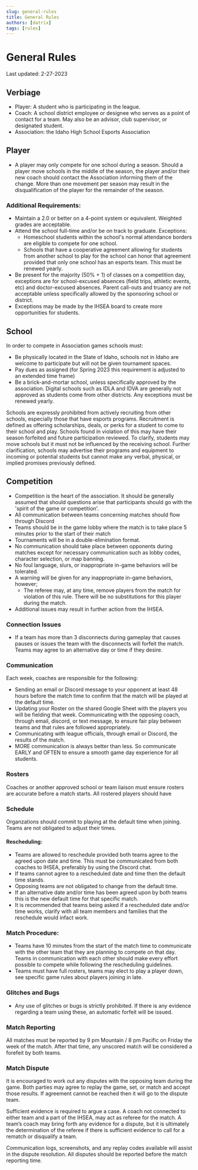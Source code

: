 ```yaml
---
slug: general-rules
title: General Rules
authors: [datrix]
tags: [rules]
---
```


# General Rules
Last updated: 2-27-2023
## Verbiage
- Player: A student who is participating in the league.
- Coach: A school district employee or designee who serves as a point of contact for a team. May also be an advisor, club supervisor, or designated student.
- Association: the Idaho High School Esports Association
## Player
- A player may only compete for one school during a season. Should a player move schools in the middle of the season, the player and/or their new coach should contact the Association informing them of the change. More than one movement per season may result in the disqualification of the player for the remainder of the season.
### Additional Requirements:
- Maintain a 2.0 or better on a 4-point system or equivalent. Weighted grades are acceptable.
- Attend the school full-time and/or be on track to graduate. Exceptions:
    - Homeschool students within the school's normal attendance borders are eligible to compete for one school.
    - Schools that have a cooperative agreement allowing for students from another school to play for the school can honor that agreement provided that only one school has an esports team. This must be renewed yearly.
- Be present for the majority (50% + 1) of classes on a competition day, exceptions are for school-excused absences (field trips, athletic events, etc) and doctor-excused absences. Parent call-outs and truancy are not acceptable unless specifically allowed by the sponsoring school or district.
- Exceptions may be made by the IHSEA board to create more opportunities for students.
## School
In order to compete in Association games schools must:
- Be physically located in the State of Idaho, schools not in Idaho are welcome to participate but will not be given tournament spaces.
- Pay dues as assigned (for Spring 2023 this requirement is adjusted to an extended time frame)
- Be a brick-and-mortar school, unless specifically approved by the association. Digital schools such as IDLA and IDVA are generally not approved as students come from other districts. Any exceptions must be renewed yearly.

Schools are expressly prohibited from actively recruiting from other schools, especially those that have esports programs. Recruitment is defined as offering scholarships, deals, or perks for a student to come to their school and play. Schools found in violation of this may have their season forfeited and future participation reviewed. To clarify, students may move schools but it must not be influenced by the receiving school. Further clarification, schools may advertise their programs and equipment to incoming or potential students but cannot make any verbal, physical, or implied promises previously defined.
## Competition
- Competition is the heart of the association. It should be generally assumed that should questions arise that participants should go with the 'spirit of the game or competition'.
- All communication between teams concerning matches should flow through Discord
- Teams should be in the game lobby where the match is to take place 5 minutes prior to the start of their match
- Tournaments will be in a double-elimination format.
- No communication should take place between opponents during matches except for necessary communication such as lobby codes, character selection, or map banning.
- No foul language, slurs, or inappropriate in-game behaviors will be tolerated.
- A warning will be given for any inappropriate in-game behaviors, however;
    - The referee may, at any time, remove players from the match for violation of this rule. There will be no substitutions for this player during the match. 
- Additional issues may result in further action from the IHSEA.
### Connection Issues
- If a team has more than 3 disconnects during gameplay that causes pauses or issues the team with the disconnects will forfeit the match. Teams may agree to an alternative day or time if they desire.
### Communication
Each week, coaches are responsible for the following:
- Sending an email or Discord message to your opponent at least 48 hours before the match time to confirm that the match will be played at the default time.
- Updating your Roster on the shared Google Sheet with the players you will be fielding that week. Communicating with the opposing coach, through email, discord, or text message, to ensure fair play between teams and that rules are followed appropriately.
- Communicating with league officials, through email or Discord, the results of the match. 
- MORE communication is always better than less. So communicate EARLY and OFTEN to ensure a smooth game day experience for all students.
### Rosters
Coaches or another approved school or team liaison must ensure rosters are accurate before a match starts. All rostered players should have 
### Schedule
Organzations should commit to playing at the default time when joining. Teams are not obligated to adjust their times.
#### Rescheduling:
- Teams are allowed to reschedule provided both teams agree to the agreed upon date and time. This must be communicated from both coaches to IHSEA, preferably by using the Discord chat.
- If teams cannot agree to a rescheduled date and time then the default time stands.
- Opposing teams are not obligated to change from the default time.
- If an alternative date and/or time has been agreed upon by both teams this is the new default time for that specific match.
- It is recommended that teams being asked if a rescheduled date and/or time works, clarify with all team members and families that the reschedule would infact work.
### Match Procedure:
- Teams have 10 minutes from the start of the match time to communicate with the other team that they are planning to compete on that day. Teams in communication with each other should make every effort possible to compete while following the rescheduling guidelines.
- Teams must have full rosters, teams may elect to play a player down, see specific game rules about players joining in late.
### Glitches and Bugs 
- Any use of glitches or bugs is strictly prohibited. If there is any evidence regarding a team using these, an automatic forfeit will be issued.
### Match Reporting
All matches must be reported by 9 pm Mountain / 8 pm Pacific on Friday the week of the match. After that time, any unscored match will be considered a forefeit by both teams.
### Match Dispute
It is encouraged to work out any disputes with the opposing team during the game. Both parties may agree to replay the game, set, or match and accept those results. If agreement cannot be reached then it will go to the dispute team.

Sufficient evidence is required to argue a case. A coach not connected to either team and a part of the IHSEA, may act as referee for the match. A team’s coach may bring forth any evidence for a dispute, but it is ultimately the determination of the referee if there is sufficient evidence to call for a rematch or disqualify a team.

Communication logs, screenshots, and any replay codes available will assist in the dispute resolution. All disputes should be reported before the match reporting time.
